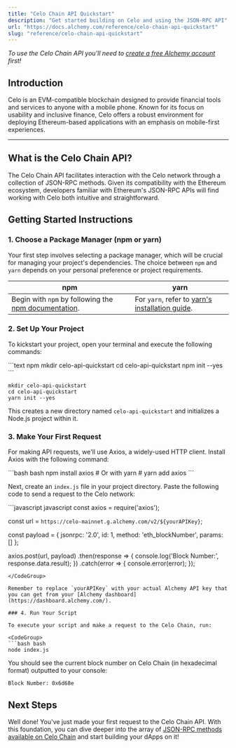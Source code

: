 ```yaml
---
title: "Celo Chain API Quickstart"
description: "Get started building on Celo and using the JSON-RPC API"
url: "https://docs.alchemy.com/reference/celo-chain-api-quickstart"
slug: "reference/celo-chain-api-quickstart"
---
```


*To use the Celo Chain API you'll need to [create a free Alchemy account](https://dashboard.alchemy.com/signup) first!*

## Introduction

Celo is an EVM-compatible blockchain designed to provide financial tools and services to anyone with a mobile phone. Known for its focus on usability and inclusive finance, Celo offers a robust environment for deploying Ethereum-based applications with an emphasis on mobile-first experiences.

***

## What is the Celo Chain API?

The Celo Chain API facilitates interaction with the Celo network through a collection of JSON-RPC methods. Given its compatibility with the Ethereum ecosystem, developers familiar with Ethereum's JSON-RPC APIs will find working with Celo both intuitive and straightforward.

## Getting Started Instructions

### 1. Choose a Package Manager (npm or yarn)

Your first step involves selecting a package manager, which will be crucial for managing your project's dependencies. The choice between `npm` and `yarn` depends on your personal preference or project requirements.

| npm                                                                                                                       | yarn                                                                                                |
| ------------------------------------------------------------------------------------------------------------------------- | --------------------------------------------------------------------------------------------------- |
| Begin with `npm` by following the [npm documentation](https://docs.npmjs.com/downloading-and-installing-node-js-and-npm). | For `yarn`, refer to [yarn's installation guide](https://classic.yarnpkg.com/lang/en/docs/install). |

### 2. Set Up Your Project

To kickstart your project, open your terminal and execute the following commands:

<CodeGroup>
  ```text npm
  mkdir celo-api-quickstart
  cd celo-api-quickstart
  npm init --yes
  ```

  ```text yarn
  mkdir celo-api-quickstart
  cd celo-api-quickstart
  yarn init --yes
  ```
</CodeGroup>

This creates a new directory named `celo-api-quickstart` and initializes a Node.js project within it.

### 3. Make Your First Request

For making API requests, we'll use Axios, a widely-used HTTP client. Install Axios with the following command:

<CodeGroup>
  ```bash bash
  npm install axios
  # Or with yarn
  # yarn add axios
  ```
</CodeGroup>

Next, create an `index.js` file in your project directory. Paste the following code to send a request to the Celo network:

<CodeGroup>
  ```javascript javascript
  const axios = require('axios');

  const url = `https://celo-mainnet.g.alchemy.com/v2/${yourAPIKey}`;

  const payload = {
    jsonrpc: '2.0',
    id: 1,
    method: 'eth_blockNumber',
    params: []
  };

  axios.post(url, payload)
    .then(response => {
      console.log('Block Number:', response.data.result);
    })
    .catch(error => {
      console.error(error);
    });
  ```
</CodeGroup>

Remember to replace `yourAPIKey` with your actual Alchemy API key that you can get from your [Alchemy dashboard](https://dashboard.alchemy.com/).

### 4. Run Your Script

To execute your script and make a request to the Celo Chain, run:

<CodeGroup>
  ```bash bash
  node index.js
  ```
</CodeGroup>

You should see the current block number on Celo Chain (in hexadecimal format) outputted to your console:

```
Block Number: 0x6d68e
```

## Next Steps

Well done! You've just made your first request to the Celo Chain API. With this foundation, you can dive deeper into the array of [JSON-RPC methods available on Celo Chain](/reference/celo-chain-api-endpoints) and start building your dApps on it!
